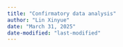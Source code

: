 ```yaml
---
title: "Confirmatory data analysis"
author: "Lin Xinyue"
date: "March 31, 2025"
date-modified: "last-modified"
---
```

